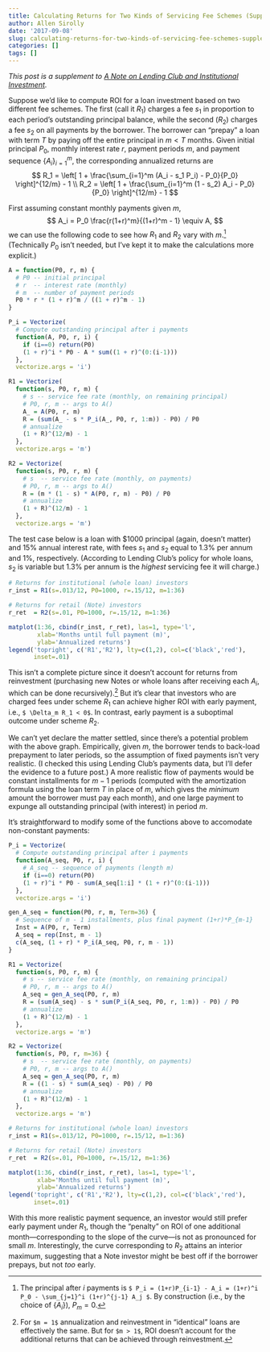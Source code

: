 ```yaml
---
title: Calculating Returns for Two Kinds of Servicing Fee Schemes (Supplement)
author: Allen Sirolly
date: '2017-09-08'
slug: calculating-returns-for-two-kinds-of-servicing-fee-schemes-supplement
categories: []
tags: []
---
```


_This post is a supplement to [A Note on Lending Club and Institutional Investment](https://sirallen.name/blog/note-on-lending-club/)._

Suppose we'd like to compute ROI for a loan investment based on two different fee schemes. The first (call it $R_1$) charges a fee $s_1$ in proportion to each period's outstanding principal balance, while the second ($R_2$) charges a fee $s_2$ on all payments by the borrower. The borrower can "prepay" a loan with term $T$ by paying off the entire principal in $m < T$ months. Given initial principal $P_0$, monthly interest rate $r$, payment periods $m$, and payment sequence $\{A_i\}_{i=1}^m$, the corresponding annualized returns are
$$
R_1 = \left[ 1 + \frac{\sum_{i=1}^m (A_i - s_1 P_i) - P_0}{P_0} \right]^{12/m} - 1 \\
R_2 = \left[ 1 + \frac{\sum_{i=1}^m (1 - s_2) A_i - P_0}{P_0} \right]^{12/m} - 1
$$

First assuming constant monthly payments given $m$,
$$
A_i = P_0 \frac{r(1+r)^m}{(1+r)^m - 1} \equiv A,
$$
we can use the following code to see how $R_1$ and $R_2$ vary with $m$.^[The principal after $i$ payments is `$ P_i = (1+r)P_{i-1} - A_i = (1+r)^i P_0 - \sum_{j=1}^i (1+r)^{j-1} A_j $`. By construction (i.e., by the choice of $\{A_i\}$), $P_m = 0$.] (Technically $P_0$ isn't needed, but I've kept it to make the calculations more explicit.)

```r
A = function(P0, r, m) {
  # P0 -- initial principal
  # r  -- interest rate (monthly)
  # m  -- number of payment periods
  P0 * r * (1 + r)^m / ((1 + r)^m - 1)
}

P_i = Vectorize(
  # Compute outstanding principal after i payments
  function(A, P0, r, i) {
    if (i==0) return(P0)
    (1 + r)^i * P0 - A * sum((1 + r)^(0:(i-1)))
  },
  vectorize.args = 'i')

R1 = Vectorize(
  function(s, P0, r, m) {
    # s -- service fee rate (monthly, on remaining principal)
    # P0, r, m -- args to A()
    A_ = A(P0, r, m)
    R = (sum(A_ - s * P_i(A_, P0, r, 1:m)) - P0) / P0
    # annualize
    (1 + R)^(12/m) - 1
  },
  vectorize.args = 'm')

R2 = Vectorize(
  function(s, P0, r, m) {
    # s  -- service fee rate (monthly, on payments)
    # P0, r, m -- args to A()
    R = (m * (1 - s) * A(P0, r, m) - P0) / P0
    # annualize
    (1 + R)^(12/m) - 1
  },
  vectorize.args = 'm')
```

The test case below is a loan with \$1000 principal (again, doesn't matter) and 15% annual interest rate, with fees $s_1$ and $s_2$ equal to 1.3% per annum and 1%, respectively. (According to Lending Club's policy for whole loans, $s_2$ is variable but 1.3% per annum is the _highest_ servicing fee it will charge.)
```r
# Returns for institutional (whole loan) investors
r_inst = R1(s=.013/12, P0=1000, r=.15/12, m=1:36)

# Returns for retail (Note) investors
r_ret  = R2(s=.01, P0=1000, r=.15/12, m=1:36)

matplot(1:36, cbind(r_inst, r_ret), las=1, type='l',
        xlab='Months until full payment (m)',
        ylab='Annualized returns')
legend('topright', c('R1','R2'), lty=c(1,2), col=c('black','red'),
       inset=.01)
```

This isn't a complete picture since it doesn't account for returns from reinvestment (purchasing new Notes or whole loans after receiving each $A_i$, which can be done recursively).^[For `$m = 1$` annualization and reinvestment in "identical" loans are effectively the same. But for `$m > 1$`, ROI doesn't account for the additional returns that can be achieved through reinvestment.] But it's clear that investors who are charged fees under scheme $R_1$ can achieve higher ROI with early payment, i.e., `$ \Delta_m R_1 < 0$`. In contrast, early payment is a suboptimal outcome under scheme $R_2$.

We can't yet declare the matter settled, since there's a potential problem with the above graph. Empirically, given $m$, the borrower tends to back-load prepayment to later periods, so the assumption of fixed payments isn't very realistic. (I checked this using Lending Club's payments data, but I'll defer the evidence to a future post.) A more realistic flow of payments would be constant installments for $m-1$ periods (computed with the amortization formula using the loan term $T$ in place of $m$, which gives the _minimum_ amount the borrower must pay each month), and one large payment to expunge all outstanding principal (with interest) in period $m$.

It's straightforward to modify some of the functions above to accomodate non-constant payments:
```r
P_i = Vectorize(
  # Compute outstanding principal after i payments
  function(A_seq, P0, r, i) {
    # A_seq -- sequence of payments (length m)
    if (i==0) return(P0)
    (1 + r)^i * P0 - sum(A_seq[1:i] * (1 + r)^(0:(i-1)))
  },
  vectorize.args = 'i')

gen_A_seq = function(P0, r, m, Term=36) {
  # Sequence of m - 1 installments, plus final payment (1+r)*P_{m-1}
  Inst = A(P0, r, Term)
  A_seq = rep(Inst, m - 1)
  c(A_seq, (1 + r) * P_i(A_seq, P0, r, m - 1))
}

R1 = Vectorize(
  function(s, P0, r, m) {
    # s -- service fee rate (monthly, on remaining principal)
    # P0, r, m -- args to A()
    A_seq = gen_A_seq(P0, r, m)
    R = (sum(A_seq) - s * sum(P_i(A_seq, P0, r, 1:m)) - P0) / P0
    # annualize
    (1 + R)^(12/m) - 1
  },
  vectorize.args = 'm')

R2 = Vectorize(
  function(s, P0, r, m=36) {
    # s  -- service fee rate (monthly, on payments)
    # P0, r, m -- args to A()
    A_seq = gen_A_seq(P0, r, m)
    R = ((1 - s) * sum(A_seq) - P0) / P0
    # annualize
    (1 + R)^(12/m) - 1
  },
  vectorize.args = 'm')

# Returns for institutional (whole loan) investors
r_inst = R1(s=.013/12, P0=1000, r=.15/12, m=1:36)

# Returns for retail (Note) investors
r_ret  = R2(s=.01, P0=1000, r=.15/12, m=1:36)

matplot(1:36, cbind(r_inst, r_ret), las=1, type='l',
        xlab='Months until full payment (m)',
        ylab='Annualized returns')
legend('topright', c('R1','R2'), lty=c(1,2), col=c('black','red'),
       inset=.01)
```

With this more realistic payment sequence, an investor would still prefer early payment under $R_1$, though the "penalty" on ROI of one additional month---corresponding to the slope of the curve---is not as pronounced for small $m$. Interestingly, the curve corresponding to $R_2$ attains an interior maximum, suggesting that a Note investor might be best off if the borrower prepays, but not _too_ early.

